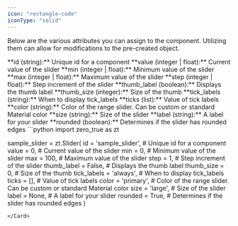 ```yaml
---
icon: "rectangle-code"
iconType: "solid"
---
```


<Info>Below are the various attributes you can assign to the component. Utilizing them can allow for modifications to the pre-created object.</Info>

<ResponseField name="zero_true.Slider" type="Zero True Component">
  <Expandable title="properties">
   <AccordionGroup>
<Accordion title="id">
        **id (string):** Unique id for a component
</Accordion>
<Accordion title="value">
        **value (integer | float):** Current value of the slider
</Accordion>
<Accordion title="min">
        **min (integer | float):** Minimum value of the slider
</Accordion>
<Accordion title="max">
        **max (integer | float):** Maximum value of the slider
</Accordion>
<Accordion title="step">
        **step (integer | float):** Step increment of the slider
</Accordion>
<Accordion title="thumb_label">
        **thumb_label (boolean):** Displays the thumb label
</Accordion>
<Accordion title="thumb_size">
        **thumb_size (integer):** Size of the thumb
</Accordion>
<Accordion title="tick_labels">
        **tick_labels (string):** When to display tick_labels
</Accordion>
<Accordion title="ticks">
        **ticks (list):** Value of tick labels
</Accordion>
<Accordion title="color">
        **color (string):** Color of the range slider. Can be custom or standard Material color
</Accordion>
<Accordion title="size">
        **size (string):** Size of the slider
</Accordion>
<Accordion title="label">
        **label (string):** A label for your slider
</Accordion>
<Accordion title="rounded">
        **rounded (boolean):** Determines if the slider has rounded edges
</Accordion>

   </AccordionGroup>
  </Expandable>
</ResponseField>

<Card title="Example Usage" icon="code">
  ```python
import zero_true as zt

sample_slider = zt.Slider(
    id = 'sample_slider',  # Unique id for a component
    value = 0,  # Current value of the slider
    min = 0,  # Minimum value of the slider
    max = 100,  # Maximum value of the slider
    step = 1,  # Step increment of the slider
    thumb_label = False,  # Displays the thumb label
    thumb_size = 0,  # Size of the thumb
    tick_labels = 'always',  # When to display tick_labels
    ticks = [],  # Value of tick labels
    color = 'primary',  # Color of the range slider. Can be custom or standard Material color
    size = 'large',  # Size of the slider
    label = None,  # A label for your slider
    rounded = True,  # Determines if the slider has rounded edges
)

```
</Card>

